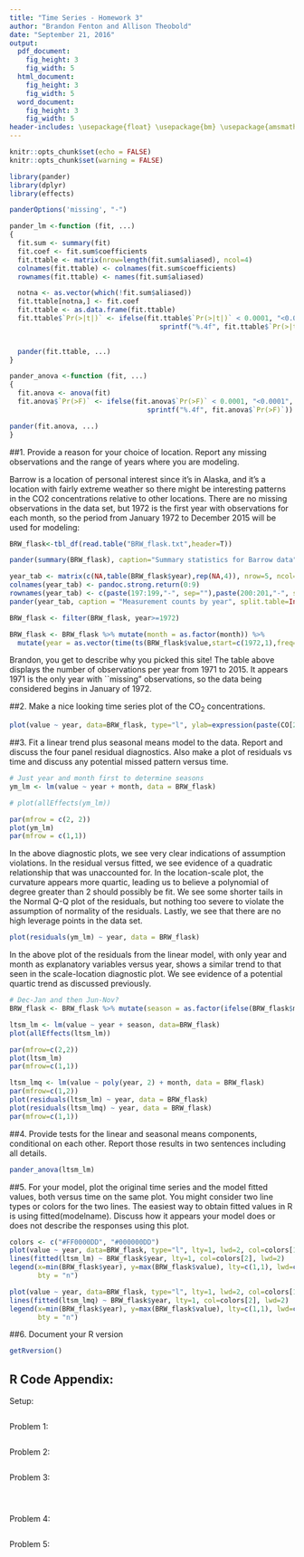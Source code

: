 ```yaml
---
title: "Time Series - Homework 3"
author: "Brandon Fenton and Allison Theobold"
date: "September 21, 2016"
output:
  pdf_document:
    fig_height: 3
    fig_width: 5
  html_document:
    fig_height: 3
    fig_width: 5
  word_document:
    fig_height: 3
    fig_width: 5
header-includes: \usepackage{float} \usepackage{bm} \usepackage{amsmath} \usepackage{amssymb} \usepackage{microtype}
---
```


```r
knitr::opts_chunk$set(echo = FALSE)
knitr::opts_chunk$set(warning = FALSE)

library(pander)
library(dplyr)
library(effects)

panderOptions('missing', "-")

pander_lm <-function (fit, ...)
{
  fit.sum <- summary(fit)
  fit.coef <- fit.sum$coefficients
  fit.ttable <- matrix(nrow=length(fit.sum$aliased), ncol=4)
  colnames(fit.ttable) <- colnames(fit.sum$coefficients)
  rownames(fit.ttable) <- names(fit.sum$aliased)

  notna <- as.vector(which(!fit.sum$aliased))
  fit.ttable[notna,] <- fit.coef
  fit.ttable <- as.data.frame(fit.ttable)
  fit.ttable$`Pr(>|t|)` <- ifelse(fit.ttable$`Pr(>|t|)` < 0.0001, "<0.0001",
                                     sprintf("%.4f", fit.ttable$`Pr(>|t|)`))
  

  pander(fit.ttable, ...)
}

pander_anova <-function (fit, ...)
{
  fit.anova <- anova(fit)
  fit.anova$`Pr(>F)` <- ifelse(fit.anova$`Pr(>F)` < 0.0001, "<0.0001",
                                  sprintf("%.4f", fit.anova$`Pr(>F)`))

pander(fit.anova, ...)
}
```


##1. Provide a reason for your choice of location. Report any missing observations and the range of years where you are modeling.
    
Barrow is a location of personal interest since it's in Alaska, and it's a location with fairly extreme weather so there might be interesting patterns in the CO2 concentrations relative to other locations.  There are no missing observations in the data set, but 1972 is the first year with observations for each month, so the period from January 1972 to December 2015 will be used for modeling:

```r
BRW_flask<-tbl_df(read.table("BRW_flask.txt",header=T)) 

pander(summary(BRW_flask), caption="Summary statistics for Barrow data")

year_tab <- matrix(c(NA,table(BRW_flask$year),rep(NA,4)), nrow=5, ncol=10, byrow = TRUE)
colnames(year_tab) <- pandoc.strong.return(0:9)
rownames(year_tab) <- c(paste(197:199,"-", sep=""),paste(200:201,"-", sep=""))
pander(year_tab, caption = "Measurement counts by year", split.table=Inf)

BRW_flask <- filter(BRW_flask, year>=1972)

BRW_flask <- BRW_flask %>% mutate(month = as.factor(month)) %>%
  mutate(year = as.vector(time(ts(BRW_flask$value,start=c(1972,1),freq=12))))

```

Brandon, you get to describe why you picked this site! The table above displays the number of observations per year from 1971 to 2015. It appears 1971 is the only year with ``missing" observations, so the data being considered begins in January of 1972. 



##2. Make a nice looking time series plot of the CO$_2$ concentrations.

```r

plot(value ~ year, data=BRW_flask, type="l", ylab=expression(paste(CO[2], "(",mu,"mol/mol)")))
```

##3. Fit a linear trend plus seasonal means model to the data. Report and discuss the four panel residual diagnostics. Also make a plot of residuals vs time and discuss any potential missed pattern versus time.

```r

# Just year and month first to determine seasons
ym_lm <- lm(value ~ year + month, data = BRW_flask)

# plot(allEffects(ym_lm))

par(mfrow = c(2, 2))
plot(ym_lm)
par(mfrow = c(1,1))

```

 In the above diagnostic plots, we see very clear indications of assumption violations. In the residual versus fitted, we see evidence of a quadratic relationship that was unaccounted for. In the location-scale plot, the curvature appears more quartic, leading us to believe a polynomial of degree greater than 2 should possibly be fit. We see some shorter tails in the Normal Q-Q plot of the residuals, but nothing too severe to violate the assumption of normality of the residuals. Lastly, we see that there are no high leverage points in the data set. 
 
```r

plot(residuals(ym_lm) ~ year, data = BRW_flask)

``` 

In the above plot of the residuals from the linear model, with only year and month as explanatory variables versus year, shows a similar trend to that seen in the scale-location diagnostic plot. We see evidence of a potential quartic trend as discussed previously. 

```r

# Dec-Jan and then Jun-Nov?
BRW_flask <- BRW_flask %>% mutate(season = as.factor(ifelse(BRW_flask$month %in% c(12,1:5), 1, 2)))

ltsm_lm <- lm(value ~ year + season, data=BRW_flask)
plot(allEffects(ltsm_lm))
```

```r
par(mfrow=c(2,2))
plot(ltsm_lm)
par(mfrow=c(1,1))
```

```r

ltsm_lmq <- lm(value ~ poly(year, 2) + month, data = BRW_flask)
par(mfrow=c(1,2))
plot(residuals(ltsm_lm) ~ year, data = BRW_flask)
plot(residuals(ltsm_lmq) ~ year, data = BRW_flask)
par(mfrow=c(1,1))

```

##4. Provide tests for the linear and seasonal means components, conditional on each other. Report those results in two sentences including all details.

```r
pander_anova(ltsm_lm)

```

##5. For your model, plot the original time series and the model fitted values, both versus time on the same plot. You might consider two line types or colors for the two lines. The easiest way to obtain fitted values in R is using fitted(modelname). Discuss how it appears your model does or does not describe the responses using this plot.

```r
colors <- c("#FF0000DD", "#000000DD")
plot(value ~ year, data=BRW_flask, type="l", lty=1, lwd=2, col=colors[1], ylab=expression(paste(CO[2], "(",mu,"mol/mol)")))
lines(fitted(ltsm_lm) ~ BRW_flask$year, lty=1, col=colors[2], lwd=2)
legend(x=min(BRW_flask$year), y=max(BRW_flask$value), lty=c(1,1), lwd=c(2,2), col=colors, legend=c("Original","Fitted"),
       bty = "n")

```

```r

plot(value ~ year, data=BRW_flask, type="l", lty=1, lwd=2, col=colors[1], ylab=expression(paste(CO[2], "(",mu,"mol/mol)")))
lines(fitted(ltsm_lmq) ~ BRW_flask$year, lty=1, col=colors[2], lwd=2)
legend(x=min(BRW_flask$year), y=max(BRW_flask$value), lty=c(1,1), lwd=c(2,2), col=colors, legend=c("Original","Fitted (quadratic)"),
       bty = "n")
```

##6. Document your R version 

```r
getRversion()
```

\pagebreak

## R Code Appendix:

Setup:
```r

```

Problem 1:
```r

```

Problem 2:
```r

```

Problem 3:
```r

```

```r

```

```r

```

Problem 4:
```r

```

Problem 5:
```r

```


